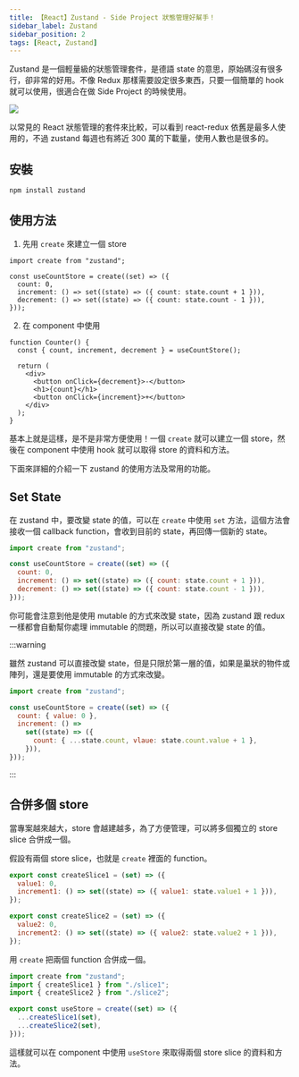 ```yaml
---
title: 【React】Zustand - Side Project 狀態管理好幫手！
sidebar_label: Zustand
sidebar_position: 2
tags: [React, Zustand]
---
```



Zustand <TextPronounce text='zustand' lang='de-AT' /> 是一個輕量級的狀態管理套件，是德語 state 的意思，原始碼沒有很多行，卻非常的好用。不像 Redux 那樣需要設定很多東西，只要一個簡單的 hook 就可以使用，很適合在做 Side Project 的時候使用。

<Img src={image_1} />

以常見的 React 狀態管理的套件來比較，可以看到 react-redux 依舊是最多人使用的，不過 zustand 每週也有將近 300 萬的下載量，使用人數也是很多的。

## 安裝

```bash
npm install zustand
```

## 使用方法

1. 先用 `create` 來建立一個 store

```tsx
import create from "zustand";

const useCountStore = create((set) => ({
  count: 0,
  increment: () => set((state) => ({ count: state.count + 1 })),
  decrement: () => set((state) => ({ count: state.count - 1 })),
}));
```

2. 在 component 中使用

```tsx
function Counter() {
  const { count, increment, decrement } = useCountStore();

  return (
    <div>
      <button onClick={decrement}>-</button>
      <h1>{count}</h1>
      <button onClick={increment}>+</button>
    </div>
  );
}
```

<CodeSandbox
  url='https://codesandbox.io/embed/7d26zr?fontsize=14&hidenavigation=1&theme=dark'
  title='zustand-basic'
  codebasePath='/src/store.js'
/>

基本上就是這樣，是不是非常方便使用！一個 `create` 就可以建立一個 store，然後在 component 中使用 hook 就可以取得 store 的資料和方法。

下面來詳細的介紹一下 zustand 的使用方法及常用的功能。

## Set State

在 zustand 中，要改變 state 的值，可以在 `create` 中使用 `set` 方法，這個方法會接收一個 callback function，會收到目前的 state，再回傳一個新的 state。

```jsx {5-6}
import create from "zustand";

const useCountStore = create((set) => ({
  count: 0,
  increment: () => set((state) => ({ count: state.count + 1 })),
  decrement: () => set((state) => ({ count: state.count - 1 })),
}));
```

你可能會注意到他是使用 mutable 的方式來改變 state，因為 zustand 跟 redux 一樣都會自動幫你處理 immutable 的問題，所以可以直接改變 state 的值。

:::warning

雖然 zustand 可以直接改變 state，但是只限於第一層的值，如果是巢狀的物件或陣列，還是要使用 immutable 的方式來改變。

```jsx {7}
import create from "zustand";

const useCountStore = create((set) => ({
  count: { value: 0 },
  increment: () =>
    set((state) => ({
      count: { ...state.count, vlaue: state.count.value + 1 },
    })),
}));
```

:::

## 合併多個 store

當專案越來越大，store 會越建越多，為了方便管理，可以將多個獨立的 store slice 合併成一個。

假設有兩個 store slice，也就是 `create` 裡面的 function。

```jsx
export const createSlice1 = (set) => ({
  value1: 0,
  increment1: () => set((state) => ({ value1: state.value1 + 1 })),
});
```

```jsx
export const createSlice2 = (set) => ({
  value2: 0,
  increment2: () => set((state) => ({ value2: state.value2 + 1 })),
});
```

用 `create` 把兩個 function 合併成一個。

```jsx
import create from "zustand";
import { createSlice1 } from "./slice1";
import { createSlice2 } from "./slice2";

export const useStore = create((set) => ({
  ...createSlice1(set),
  ...createSlice2(set),
}));
```

這樣就可以在 component 中使用 `useStore` 來取得兩個 store slice 的資料和方法。

<CodeSandbox
  url='https://codesandbox.io/embed/hwyqlf?fontsize=14&hidenavigation=1&theme=dark'
  title='zustand-combine-store'
  codebasePath='/src/store/index.js'
/>
